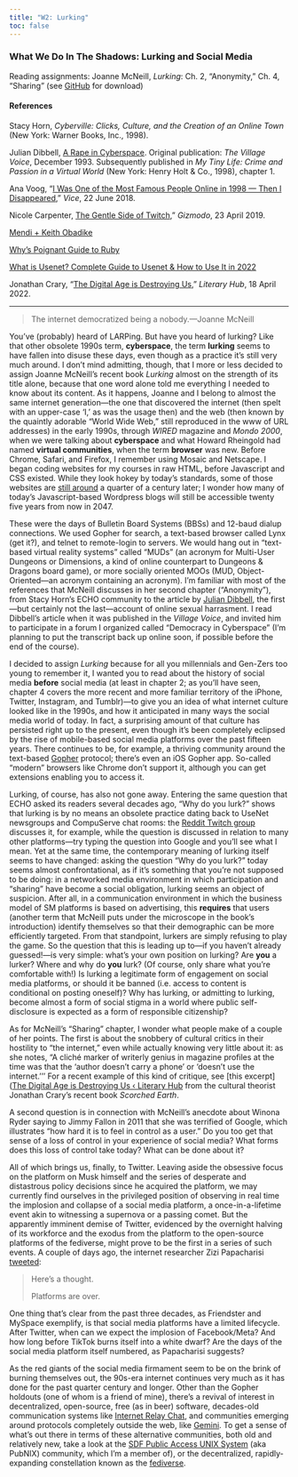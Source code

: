 ```yaml
---
title: "W2: Lurking"
toc: false
---
```


### What We Do In The Shadows: Lurking and Social Media

Reading assignments: Joanne McNeill, *Lurking*: Ch. 2, "Anonymity," Ch. 4, "Sharing" (see [GitHub](https://github.com/mroberts1/social-mobilities-fall-22/tree/main/pdf) for download)

#### References

Stacy Horn, *Cyberville: Clicks, Culture, and the Creation of an Online Town* (New York: Warner Books, Inc., 1998).

Julian Dibbell, [A Rape in Cyberspace](http://www.juliandibbell.com/articles/a-rape-in-cyberspace/.). Original publication: *The Village Voice*, December 1993. Subsequently published in *My Tiny Life: Crime and Passion in a Virtual World* (New York: Henry Holt & Co., 1998), chapter 1.

Ana Voog, "[I Was One of the Most Famous People Online in 1998 --- Then I Disappeared](https://www.vice.com/en/article/ywe9wv/anacam-anna-voog-livestream-web-cam-art)," *Vice*, 22 June 2018.

Nicole Carpenter, [The Gentle Side of Twitch](https://gizmodo.com/the-gentle-side-of-twitch-1834215442)," *Gizmodo*, 23 April 2019.

[Mendi + Keith Obadike](http://blacksoundart.com)

[Why's Poignant Guide to Ruby](https://poignant.guide/)

[What is Usenet? Complete Guide to Usenet & How to Use It in 2022](https://www.vpnmentor.com/blog/what-is-usenet-complete-guide/)

Jonathan Crary, "[The Digital Age is Destroying Us](https://lithub.com/the-digital-age-is-destroying-us/)," *Literary Hub*, 18 April 2022.

------------------------------------------------------------------------

> The internet democratized being a nobody.---Joanne McNeill

You've (probably) heard of LARPing. But have you heard of lurking? Like that other obsolete 1990s term, **cyberspace**, the term **lurking** seems to have fallen into disuse these days, even though as a practice it's still very much around. I don't mind admitting, though, that I more or less decided to assign Joanne McNeill's recent book *Lurking* almost on the strength of its title alone, because that one word alone told me everything I needed to know about its content. As it happens, Joanne and I belong to almost the same internet generation---the one that discovered the internet (then spelt with an upper-case 'I,' as was the usage then) and the web (then known by the quaintly adorable "World Wide Web," still reproduced in the www of URL addresses) in the early 1990s, through *WIRED* magazine and *Mondo 2000*, when we were talking about **cyberspace** and what Howard Rheingold had named **virtual communities**, when the term **browser** was new. Before Chrome, Safari, and Firefox, I remember using Mosaic and Netscape. I began coding websites for my courses in raw HTML, before Javascript and CSS existed. While they look hokey by today's standards, some of those websites are [still around](http://web.mit.edu/21l.015/spring97/index.html) a quarter of a century later; I wonder how many of today's Javascript-based Wordpress blogs will still be accessible twenty five years from now in 2047.

These were the days of Bulletin Board Systems (BBSs) and 12-baud dialup connections. We used Gopher for search, a text-based browser called Lynx (get it?), and telnet to remote-login to servers. We would hang out in "text-based virtual reality systems" called "MUDs" (an acronym for Multi-User Dungeons or Dimensions, a kind of online counterpart to Dungeons & Dragons board game), or more socially oriented MOOs (MUD, Object-Oriented---an acronym containing an acronym). I'm familiar with most of the references that McNeill discusses in her second chapter ("Anonymity"), from Stacy Horn's ECHO community to the article by [Julian Dibbell](http://www.juliandibbell.com/articles/a-rape-in-cyberspace/), the first---but certainly not the last---account of online sexual harrasment. I read Dibbell's article when it was published in the *Village Voice*, and invited him to participate in a forum I organized called "Democracy in Cyberspace" (I'm planning to put the transcript back up online soon, if possible before the end of the course).

I decided to assign *Lurking* because for all you millennials and Gen-Zers too young to remember it, I wanted you to read about the history of social media **before** social media (at least in chapter 2; as you'll have seen, chapter 4 covers the more recent and more familiar territory of the iPhone, Twitter, Instagram, and Tumblr)---to give you an idea of what internet culture looked like in the 1990s, and how it anticipated in many ways the social media world of today. In fact, a surprising amount of that culture has persisted right up to the present, even though it's been completely eclipsed by the rise of mobile-based social media platforms over the past fifteen years. There continues to be, for example, a thriving community around the text-based [Gopher](http://gopher.floodgap.com/overbite/) protocol; there's even an iOS Gopher app. So-called "modern" browsers like Chrome don't support it, although you can get extensions enabling you to access it.

Lurking, of course, has also not gone away. Entering the same question that ECHO asked its readers several decades ago, "Why do you lurk?" shows that lurking is by no means an obsolete practice dating back to UseNet newsgroups and CompuServe chat rooms: the [Reddit Twitch group](https://www.reddit.com/r/Twitch/comments/2pndyv/why_do_you_lurk/) discusses it, for example, while the question is discussed in relation to many other platforms---try typing the question into Google and you'll see what I mean. Yet at the same time, the contemporary meaning of lurking itself seems to have changed: asking the question "Why do you lurk?" today seems almost confrontational, as if it's something that you're not supposed to be doing: in a networked media environment in which participation and "sharing" have become a social obligation, lurking seems an object of suspicion. After all, in a communication environment in which the business model of SM platforms is based on advertising, this **requires** that users (another term that McNeill puts under the microscope in the book's introduction) identify themselves so that their demographic can be more efficiently targeted. From that standpoint, lurkers are simply refusing to play the game. So the question that this is leading up to---if you haven't already guessed!---is very simple: what's your own position on lurking? Are **you** a lurker? Where and why do **you** lurk? (Of course, only share what you're comfortable with!) Is lurking a legitimate form of engagement on social media platforms, or should it be banned (i.e. access to content is conditional on posting oneself)? Why has lurking, or admitting to lurking, become almost a form of social stigma in a world where public self-disclosure is expected as a form of responsible citizenship?

As for McNeill's "Sharing" chapter, I wonder what people make of a couple of her points. The first is about the snobbery of cultural critics in their hostility to "the internet," even while actually knowing very little about it: as she notes, "A cliché marker of writerly genius in magazine profiles at the time was that the 'author doesn't carry a phone' or 'doesn't use the internet.''' For a recent example of this kind of critique, see \[this excerpt\]([The Digital Age is Destroying Us ‹ Literary Hub](https://lithub.com/the-digital-age-is-destroying-us/) from the cultural theorist Jonathan Crary's recent book *Scorched Earth*.

A second question is in connection with McNeill's anecdote about Winona Ryder saying to Jimmy Fallon in 2011 that she was terrified of Google, which illustrates "how hard it is to feel in control as a user." Do you too get that sense of a loss of control in your experience of social media? What forms does this loss of control take today? What can be done about it?

All of which brings us, finally, to Twitter. Leaving aside the obsessive focus on the platform on Musk himself and the series of desperate and distastrous policy decisions since he acquired the platform, we may currently find ourselves in the privileged position of observing in real time the implosion and collapse of a social media platform, a once-in-a-lifetime event akin to witnessing a supernova or a passing comet. But the apparently imminent demise of Twitter, evidenced by the overnight halving of its workforce and the exodus from the platform to the open-source platforms of the fediverse, might prove to be the first in a series of such events. A couple of days ago, the internet researcher Zizi Papacharisi [tweeted](https://twitter.com/zizip/status/1589106474168782848?s=20&t=xt2KmRTR7X7xKgO4kpz_kw):

> Here's a thought.
>
> Platforms are over.

One thing that's clear from the past three decades, as Friendster and MySpace exemplify, is that social media platforms have a limited lifecycle. After Twitter, when can we expect the implosion of Facebook/Meta? And how long before TikTok burns itself into a white dwarf? Are the days of the social media platform itself numbered, as Papacharisi suggests?

As the red giants of the social media firmament seem to be on the brink of burning themselves out, the 90s-era internet continues very much as it has done for the past quarter century and longer. Other than the Gopher holdouts (one of whom is a friend of mine), there's a revival of interest in decentralized, open-source, free (as in beer) software, decades-old communication systems like [Internet Relay Chat](https://libera.chat/), and communities emerging around protocols completely outside the web, like [Gemini](https://gemini.circumlunar.space/). To get a sense of what's out there in terms of these alternative communities, both old and relatively new, take a look at the [SDF Public Access UNIX System](https://sdf.org/) (aka PubNIX) community, which I'm a member of), or the decentralized, rapidly-expanding constellation known as the [fediverse](https://medium.com/@VirtualAdept/a-friendly-introduction-to-the-fediverse-5b4ef3f8ed0e).
